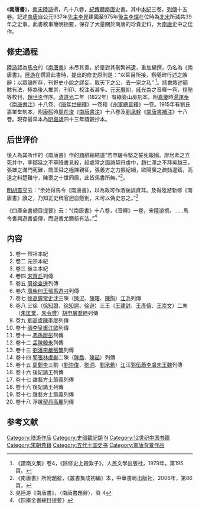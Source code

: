 《'''南唐書'''》，[[南宋|南宋]][[陸游|陸游]]撰，凡十八卷，[[紀傳體|紀傳體]][[南唐|南唐]]史書。其中[[本紀|本紀]]三卷，[[列傳|列傳]]十五卷。記述[[南唐|南唐]]自公元937年[[先主|先主]][[李昪|李昪]]建國至975年[[後主|後主]][[李煜|李煜]]在位時為[[北宋|北宋]]所滅共39年之史事。此書敘事簡明扼要，保存了大量關於南唐的珍貴史料，为[[南唐|南唐]]史中之佳作。

==修史過程==
[[陸游|陸游]]認為[[馬令|馬令]]的《[[南唐書_(馬令)|南唐書]]》未尽其善，於是對其刪繁補遺，重加編撰，仍名為《南唐書》。[[陸游|陸游]]在撰寫此書時，提出的修史原則是：“以耳目所接，察隧碑行述之諛辭；以眾論所存，刊野史小說之謬妄。取天下之公，去一家之私” <ref>《謂南文集》卷4，《除修史上殿紮子》，人民文學出版社，1979年，第195頁。</ref>。該書敘述簡賅有法，極為後人推崇，刊印、校注者甚多。[[元朝|元]][[天历_(元朝)|天曆]]初，[[戚光|戚光]]為之音釋一卷，[[程塾|程塾]]等校刊，[[趙世炎|趙世炎]]作序。[[清|清]][[道光|道光]]二年（1822年）有綠簽山房刻本，附[[嘉慶|嘉慶]]時[[湯運泰|湯運泰]]《[[南唐書注|南唐書注]]》十八卷、《[[唐年世總釋|唐年世總釋]]》一卷和《[[州軍總音釋|州軍總音釋]]》一卷。1915年有劉氏嘉業堂刻本，附[[康熙|康熙]]時[[周在浚|周在浚]]《[[南唐書注|南唐書注]]》十八卷及[[劉承幹|劉承幹]]《[[南唐書補注|南唐書補注]]》十八卷。現存最早本為[[明|明]][[嘉靖|嘉靖]]四十三年錢穀抄本。

==后世评价==
後人為其所作的《南唐書》作的題辭總結道“若申屠令堅之誓死報國。廖居素之立死井中，李鄒延之不草降書見殺，段處常之面誚契丹虜中，趙仁澤之不拜吳越王，張雄之滿門死難，喬匡舜之極諫親征，張義方之力振紀綱，歐陽廣之疏劾邊鎬，高遠之料楚難守，陳褒之十世同居，此皆馬書所無。”<ref>《南唐書》所附題辭，《叢書集成初編》本，中華書局出版社，2006年，第86頁。</ref>。

[[明|明]][[胡震亨|胡震亨]]云：“余始得馬令《南唐書》，以為政可作酒後談資耳。及得陸游新修《南唐書》讀之，乃知正史稗官迥自懸別，未可以偽史忽之。”<ref>見陸游《南唐書》，〈南唐書題辭〉，頁 4</ref>

《四庫全書總目提要》云：“《南唐書》十八卷，《音釋》一卷，宋陸游撰。……馬令書與遊書盛傳，而遊書尤簡核有法。”<ref>《四庫全書總目提要》</ref>

== 内容 ==
{{Wikisource|陸氏南唐書|南唐書 (陸游)}}
#卷一 烈祖本紀
#卷二 元宗本紀   
#卷三 後主本紀   
#卷四 [[宋齊丘|宋齊丘]]列傳   
#卷五 [[周宗_(南唐)|周]][[徐鍇|徐]][[查文徽|查]][[邊鎬|邊]]列傳 
#卷六 [[周本|周]][[柴克宏|柴]][[何敬洙|何]][[王會|王]][[張延翰|張]][[馬仁裕|馬]][[游簡言|遊]][[刁彥能|刁]]列傳   
#卷七 [[徐玠|徐]][[高審思|高]][[鐘謨|鐘]][[常夢錫|常]][[史虛白|史]][[沈彬_(唐朝)|沈]]三陳（[[陳況|陳況]]、[[陳曙|陳曙]]、[[陳陶|陳陶]]）[[江夢孫|江]][[毛炳|毛]]列傳   
#卷八 三徐（[[徐知證|徐知證]]、[[徐知諤|徐知諤]]、[[徐遊|徐遊]]）三王（[[王建封|王建封]]、[[王彥儔|王彥儔]]、[[王崇文_(南唐)|王崇文]]）二朱（[[朱匡業|朱匡業]]、[[朱令贇|朱令贇]]）[[胡則|胡]][[申屠令堅|申屠]][[喬匡舜|喬]][[睦昭符|睦]]列傳   
#卷九 [[劉彥貞|劉]][[高越|高]][[盧文進|盧]][[陳覺|陳]][[李德誠|李]][[廖居素|廖]]列傳   
#卷十 [[張義方|張]][[李金全|李]][[皇甫暉|皇甫]][[江文蔚_(五代十國)|江]][[歐陽廣|歐]]列傳   
#卷十一 [[馮延巳|馮]][[孫忌|孫]][[廖偃|廖]][[彭師暠|彭]]列傳   
#卷十二 [[孟堅|孟]][[陳誨|陳]][[韓熙載|韓]][[朱元_(南唐)|朱]]列傳 
#卷十三 [[劉仁贍|劉]][[潘佑|潘]][[李平|李]][[嚴續|嚴]][[張易|張]][[龔慎儀1|龔]]列傳   
#卷十四 [[郭廷謂|郭]][[張彥卿|張]][[林仁肇|林]][[盧絳|盧]][[蒯鰲|蒯]]二陳（[[陈乔_(南唐)|陳喬]]、[[陳起|陳起]]）列傳 
#卷十五 [[周惟簡|周]][[鄭彥華|鄭]][[李貽業|李]]三劉（[[劉崇俊|劉崇俊]]、[[劉洞|劉洞]]、[[劉承勳|劉承勳]]）[[江為|江]]汪[[郭昭慶|郭]][[伍喬|伍]][[蕭儼_(南唐)|蕭]][[李元清|李]][[虞郢|虞]][[朱弼|朱]][[王興|王]][[魏岑|魏]]列傳   
#卷十六 後妃諸王列傳   
#卷十七 雜藝方士節義列傳   
#卷十六 後妃諸王列傳   
#卷十七 雜藝方士節義列傳   
#卷十八 浮屠[[辽朝|契丹]][[高丽王朝|高麗]]列傳 

== 参考文献 ==
{{reflist|2}}

[[Category:陆游作品|Category:陆游作品]]
[[Category:史部載記類|Category:史部載記類]]
[[Category:纪传体|N]]
[[Category:12世纪中国书籍|Category:12世纪中国书籍]]
[[Category:宋朝典籍|Category:宋朝典籍]]
[[Category:五代十国史书|Category:五代十国史书]]
[[Category:南唐背景作品|Category:南唐背景作品]]
